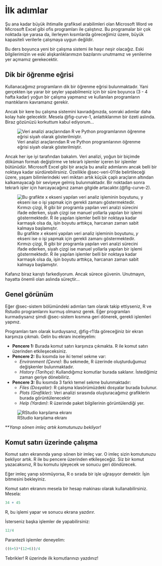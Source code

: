 # İlk adımlar {#sec-ilk-adimlar}

Şu ana kadar büyük ihtimalle grafiksel arabilimleri olan Microsoft Word ve Microsoft Excel gibi ofis programları ile çalıştınız. Bu programalar bir çok noktada işe yarasa da, ilerleyen kısımlarda göreceğimiz üzere, büyük kapasiteli verilerle çalışmaya uygun değildir.

Bu ders boyunca yeni bir çalışma sistemi ile haşır neşir olacağız. Eski bilgilerimizin ve eski alışkanlıklarımızın bazılarını unutmamız ve yenilerine yer açmamız gerekecektir.

## Dik bir öğrenme eğrisi

Kullanacağımız programların dik bir öğrenme eğrisi bulunmaktadır. Yani gerçekten işe yarar bir şeyler yapabilmeniz için bir süre boyunca (3 - 4 hafta kadar) yoğun bir çalışma yapmanız ve kullanılan programların mantıklarını kavramanız gerekir. 

Ancak bir kere bu çalışma sistemini kavradığınızda, sonraki adımlar daha kolay hale gelecektir. Mesela @fig-curve-1, anlattıklarımın bir özeti aslında. Biraz gözünüzü korkuttum kabul ediyorum...

![Veri analizi araçlarından R ve Python programlarının öğrenme eğrisi siyah olarak gösterilmiştir.](images/learning-curve-1.png){#fig-curve-1}

Ancak her işe iyi tarafından bakalım. Veri analizi, yoğun bir biçimde döküman formatı değiştirme ve tekrarlı işlemler içeren bir işlemler bütünüdür. Microsoft Excel gibi bir araçla bu analiz adımlarını ancak belli bir noktaya kadar sürdürebilirsiniz. Özellikle @sec-veri-01'de belirtileceği üzere, yaşam bilimlerindeki veri miktarı artık küçük çaplı araçların altından kalkamayacağı bir seviyeye gelmiş bulunmaktadır. Bir noktadan sonra tekrarlı işler için harcayacağınız zaman gitgide artacaktır.(@fig-curve-2).

![Bu grafikte $x$ ekseni yapılan veri analiz işleminin boyutunu, $y$ ekseni ise o işi yapmak için gerekli zamanı göstermektedir. Kırmızı çizgi, R gibi bir programla yapılan veri analzi sürecini ifade ederken, siyah çizgi ise manuel yollarla yapılan bir işlemi göstermektedir. R ile yapılan işlemler belli bir noktaya kadar karmaşık olsa da, işin boyutu arttıkça, harcanan zaman sabit kalmaya başlamıştır.](images/learning-curve-2.png){#fig-curve-2}

Kafanız biraz karıştı farkediyorum. Ancak sürece güvenin. Unutmayın, hayatta önemli olan aslında süreçtir...

## Genel görünüm

Eğer @sec-sistem bölümündeki adımları tam olarak takip ettiyseniz, R ve Rstudio programlarını kurmuş olmanız gerek. Eğer programları kurmadıysanız şimdi @sec-sistem kısmına geri dönerek, gerekli işlemleri yapınız.

Programları tam olarak kurduysanız, @fig-r1'da göreceğiniz bir ekran karşınıza çıkmalı. Gelin bu ekranı inceleyelim:

+ **Pencere 1:** Burada komut satırı karşınıza çıkmakta. R ile komut satırı üzerinden etkileşeceksiniz.
+ **Pencere 2:** Bu kısımda ise iki temel sekme var:
    + *Environment (Çevre)*: Bu sekmede, R üzerinde oluşturduğumuz değişkenler bulunmaktadır.
    + *History (Tarihçe)*: Kullandığımız komutlar burada saklanır. İstediğimiz zaman geriye dönebiliriz.
+ **Pencere 3:** Bu kısımda 3 farklı temel sekme bulunmaktadır:
    + *Files (Dosyalar)*: R çalışma klasörümüzdeki dosyalar burada bulunur.
    + *Plots (Grafikler)*: Veri analizi sırasında oluşturacağımız grafiklerin burada görüntülenecektir
    + *Help (Yardım)*: R üzerinde paket bilgilerinin görüntülendiği yer.

![RStudio karşılama ekranı](images/r1.png){#fig-r1}

***Yanıp sönen imleç artık komutunuzu bekliyor!*

## Komut satırı üzerinde çalışma

Komut satırı ekranında yanıp sönen bir imleç var. O imleç sizin komutunuzu bekliyor artık. R ile bu pencere üzerinden etkileşeceğiz. Siz bir komut yazacaksınız, R bu komutu işleyecek ve sonucu geri döndürecek.

Eğer imleç yanıp sönmüyorsa, R o sırada bir işle uğraşıyor demektir. İşin bitmesini bekleyiniz.

Komut satırı ekranını mesela bir hesap makinası olarak kullanabilirsiniz. Mesela:

```r
34 + 45
```

R, bu işlemi yapar ve sonucu ekrana yazdırır.

İsterseniz başka işlemler de yapabilirsiniz:

```r
12/4
```

Parantezli işlemler deneyelim:

```r
((6+5)*(12+6))/4
```

Tebrikler! R üzerinde ilk komutlarınızı yazdınız!